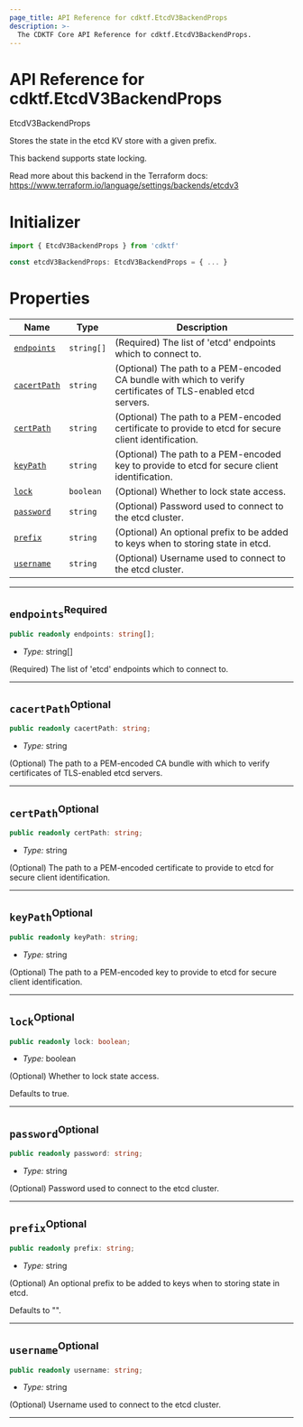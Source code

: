 ```yaml
---
page_title: API Reference for cdktf.EtcdV3BackendProps
description: >-
  The CDKTF Core API Reference for cdktf.EtcdV3BackendProps.
---
```


<!-- This file is generated through yarn generate-docs -->

# API Reference for cdktf.EtcdV3BackendProps

   EtcdV3BackendProps <a name="EtcdV3BackendProps" id="cdktf.EtcdV3BackendProps"></a>
  
  Stores the state in the etcd KV store with a given prefix.
  
  This backend supports state locking.
  
  Read more about this backend in the Terraform docs:
  https://www.terraform.io/language/settings/backends/etcdv3
  
  # Initializer <a name="Initializer" id="cdktf.EtcdV3BackendProps.Initializer"></a>
  
  ```typescript
  import { EtcdV3BackendProps } from 'cdktf'
  
  const etcdV3BackendProps: EtcdV3BackendProps = { ... }
  ```
  
  # Properties <a name="Properties" id="Properties"></a>
  
  | **Name** | **Type** | **Description** |
  | --- | --- | --- |
  | <code><a href="#cdktf.EtcdV3BackendProps.property.endpoints">endpoints</a></code> | <code>string[]</code> | (Required) The list of 'etcd' endpoints which to connect to. |
  | <code><a href="#cdktf.EtcdV3BackendProps.property.cacertPath">cacertPath</a></code> | <code>string</code> | (Optional) The path to a PEM-encoded CA bundle with which to verify certificates of TLS-enabled etcd servers. |
  | <code><a href="#cdktf.EtcdV3BackendProps.property.certPath">certPath</a></code> | <code>string</code> | (Optional) The path to a PEM-encoded certificate to provide to etcd for secure client identification. |
  | <code><a href="#cdktf.EtcdV3BackendProps.property.keyPath">keyPath</a></code> | <code>string</code> | (Optional) The path to a PEM-encoded key to provide to etcd for secure client identification. |
  | <code><a href="#cdktf.EtcdV3BackendProps.property.lock">lock</a></code> | <code>boolean</code> | (Optional) Whether to lock state access. |
  | <code><a href="#cdktf.EtcdV3BackendProps.property.password">password</a></code> | <code>string</code> | (Optional) Password used to connect to the etcd cluster. |
  | <code><a href="#cdktf.EtcdV3BackendProps.property.prefix">prefix</a></code> | <code>string</code> | (Optional) An optional prefix to be added to keys when to storing state in etcd. |
  | <code><a href="#cdktf.EtcdV3BackendProps.property.username">username</a></code> | <code>string</code> | (Optional) Username used to connect to the etcd cluster. |
  
  ---
  
  ## `endpoints`<sup>Required</sup> <a name="endpoints" id="cdktf.EtcdV3BackendProps.property.endpoints"></a>
  
  ```typescript
  public readonly endpoints: string[];
  ```
  
  - *Type:* string[]
  
  (Required) The list of 'etcd' endpoints which to connect to.
  
  ---
  
  ## `cacertPath`<sup>Optional</sup> <a name="cacertPath" id="cdktf.EtcdV3BackendProps.property.cacertPath"></a>
  
  ```typescript
  public readonly cacertPath: string;
  ```
  
  - *Type:* string
  
  (Optional) The path to a PEM-encoded CA bundle with which to verify certificates of TLS-enabled etcd servers.
  
  ---
  
  ## `certPath`<sup>Optional</sup> <a name="certPath" id="cdktf.EtcdV3BackendProps.property.certPath"></a>
  
  ```typescript
  public readonly certPath: string;
  ```
  
  - *Type:* string
  
  (Optional) The path to a PEM-encoded certificate to provide to etcd for secure client identification.
  
  ---
  
  ## `keyPath`<sup>Optional</sup> <a name="keyPath" id="cdktf.EtcdV3BackendProps.property.keyPath"></a>
  
  ```typescript
  public readonly keyPath: string;
  ```
  
  - *Type:* string
  
  (Optional) The path to a PEM-encoded key to provide to etcd for secure client identification.
  
  ---
  
  ## `lock`<sup>Optional</sup> <a name="lock" id="cdktf.EtcdV3BackendProps.property.lock"></a>
  
  ```typescript
  public readonly lock: boolean;
  ```
  
  - *Type:* boolean
  
  (Optional) Whether to lock state access.
  
  Defaults to true.
  
  ---
  
  ## `password`<sup>Optional</sup> <a name="password" id="cdktf.EtcdV3BackendProps.property.password"></a>
  
  ```typescript
  public readonly password: string;
  ```
  
  - *Type:* string
  
  (Optional) Password used to connect to the etcd cluster.
  
  ---
  
  ## `prefix`<sup>Optional</sup> <a name="prefix" id="cdktf.EtcdV3BackendProps.property.prefix"></a>
  
  ```typescript
  public readonly prefix: string;
  ```
  
  - *Type:* string
  
  (Optional) An optional prefix to be added to keys when to storing state in etcd.
  
  Defaults to "".
  
  ---
  
  ## `username`<sup>Optional</sup> <a name="username" id="cdktf.EtcdV3BackendProps.property.username"></a>
  
  ```typescript
  public readonly username: string;
  ```
  
  - *Type:* string
  
  (Optional) Username used to connect to the etcd cluster.
  
  ---
  
